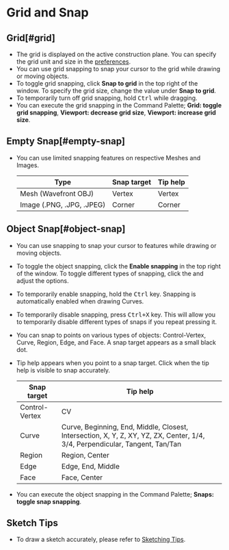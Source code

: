 
# Grid and Snap

## Grid[#grid]

- The grid is displayed on the active construction plane. You can specify the grid unit and size in the [preferences](/plasticity-essentials/preferences).
- You can use grid snapping to snap your cursor to the grid while drawing or moving objects.
- To toggle grid snapping, click **Snap to grid** in the top right of the window. To specify the grid size, change the value under **Snap to grid**.
- To temporarily turn off grid snapping, hold <kbd>Ctrl</kbd> while dragging.
- You can execute the grid snapping in the Command Palette; **Grid: toggle grid snapping**, **Viewport: decrease grid size**, **Viewport: increase grid size**.

## Empty Snap[#empty-snap]

- You can use limited snapping features on respective Meshes and Images.

   | Type                | Snap target | Tip help |
   | ------------------- | ----------- | -------- |
   | Mesh (Wavefront OBJ)| Vertex | Vertex|
   | Image (.PNG, .JPG, .JPEG)| Corner | Corner | 

## Object Snap[#object-snap]

- You can use snapping to snap your cursor to features while drawing or moving objects.
- To toggle the object snapping, click the **Enable snapping** in the top right of the window.  To toggle different types of snapping, click the <ButtonIcon type="button-types-of-snapping" /> and adjust the options.
- To temporarily enable snapping, hold the <kbd>Ctrl</kbd> key. Snapping is automatically enabled when drawing Curves.
- To temporarily disable snapping, press <kbd>Ctrl+X</kbd> key. This will allow you to temporarily disable different types of snaps if you repeat pressing it.  
- You can snap to points on various types of objects: Control-Vertex, Curve, Region, Edge, and Face. A snap target appears as a small black dot.
- Tip help appears when you point to a snap target. Click when the tip help is visible to snap accurately.

    | Snap target    | Tip help                                                                                                                     |
    | -------------- | ---------------------------------------------------------------------------------------------------------------------------- |
    | Control-Vertex | CV                                                                                                                           |
    | Curve          | Curve, Beginning, End, Middle, Closest, Intersection, X, Y, Z, XY, YZ, ZX, Center, 1/4, 3/4, Perpendicular, Tangent, Tan/Tan |
    | Region         | Region, Center                                                                                                               |
    | Edge           | Edge, End, Middle                                                                                                            |
    | Face           | Face, Center                                                                                                                 |

- You can execute the object snapping in the Command Palette; **Snaps: toggle snap snapping**. 

## Sketch Tips

- To draw a sketch accurately, please refer to [Sketching Tips](/tool/sketching-essentials).